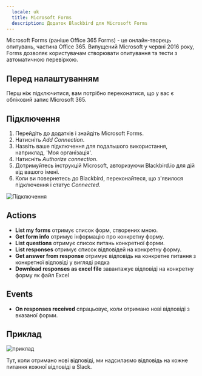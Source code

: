 ```yaml
---
  locale: uk
  title: Microsoft Forms
  description: Додаток Blackbird для Microsoft Forms
---
```


<LinkCard title="Переглянути на Github" target="_blank" href="https://github.com/bb-io/MicrosoftForms" icon="github" />

Microsoft Forms (раніше Office 365 Forms) - це онлайн-творець опитувань, частина Office 365. Випущений Microsoft у червні 2016 року, Forms дозволяє користувачам створювати опитування та тести з автоматичною перевіркою.

## Перед налаштуванням

Перш ніж підключитися, вам потрібно переконатися, що у вас є обліковий запис Microsoft 365.

## Підключення

1. Перейдіть до додатків і знайдіть Microsoft Forms.
2. Натисніть _Add Connection_.
3. Назвіть ваше підключення для подальшого використання, наприклад, 'Моя організація'.
4. Натисніть _Authorize connection_.
5. Дотримуйтесь інструкцій Microsoft, авторизуючи Blackbird.io для дій від вашого імені.
6. Коли ви повернетесь до Blackbird, переконайтеся, що з'явилося підключення і статус _Connected_.

![Підключення](https://raw.githubusercontent.com/bb-io/MicrosoftForms/main/image/README/connecting.png)

## Actions

- **List my forms** отримує список форм, створених мною.
- **Get form info** отримує інформацію про конкретну форму.
- **List questions** отримує список питань конкретної форми.
- **List responses** отримує список відповідей на конкретну форму.
- **Get answer from response** отримує відповідь на конкретне питання з конкретної відповіді у вигляді рядка
- **Download responses as excel file** завантажує відповіді на конкретну форму як файл Excel

## Events

- **On responses received** спрацьовує, коли отримано нові відповіді з вказаної форми.

## Приклад

![приклад](https://raw.githubusercontent.com/bb-io/MicrosoftForms/main/image/README/example.png)

Тут, коли отримано нові відповіді, ми надсилаємо відповідь на кожне питання кожної відповіді в Slack.